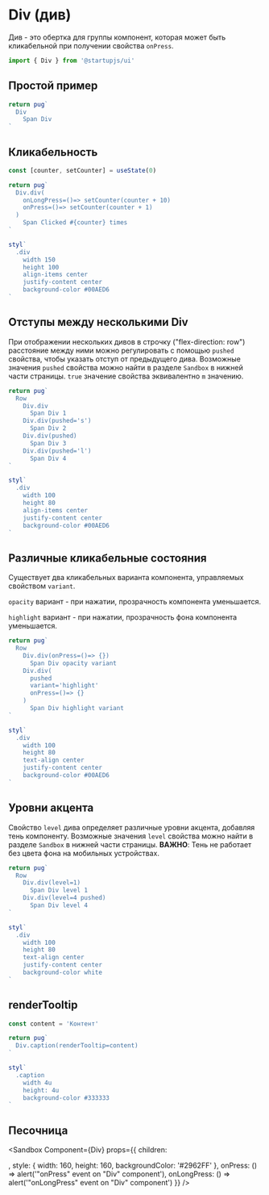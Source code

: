 
# Div (див)

Див - это обертка для группы компонент, которая может быть кликабельной при получении свойства `onPress`.

```jsx
import { Div } from '@startupjs/ui'
```

## Простой пример
```jsx example
return pug`
  Div
    Span Div
`
```

## Кликабельность

```jsx example
const [counter, setCounter] = useState(0)

return pug`
  Div.div(
    onLongPress=()=> setCounter(counter + 10)
    onPress=()=> setCounter(counter + 1)
  )
    Span Clicked #{counter} times
`

styl`
  .div
    width 150
    height 100
    align-items center
    justify-content center
    background-color #00AED6
`
```

## Отступы между несколькими Div

При отображении нескольких дивов в строчку ("flex-direction: row") расстояние между ними можно регулировать с помощью `pushed` свойства, чтобы указать отступ от предыдущего дива. Возможные значения `pushed` свойства можно найти в разделе `Sandbox` в нижней части страницы. `true` значение свойства эквивалентно `m` значению.

```jsx example
return pug`
  Row
    Div.div
      Span Div 1
    Div.div(pushed='s')
      Span Div 2
    Div.div(pushed)
      Span Div 3
    Div.div(pushed='l')
      Span Div 4
`

styl`
  .div
    width 100
    height 80
    align-items center
    justify-content center
    background-color #00AED6
`
```

## Различные кликабельные состояния

Существует два кликабельных варианта компонента, управляемых свойством `variant`.

`opacity` вариант - при нажатии, прозрачность компонента уменьшается.

`highlight` вариант - при нажатии, прозрачность фона компонента уменьшается.

```jsx example
return pug`
  Row
    Div.div(onPress=()=> {})
      Span Div opacity variant
    Div.div(
      pushed
      variant='highlight'
      onPress=()=> {}
    )
      Span Div highlight variant
`

styl`
  .div
    width 100
    height 80
    text-align center
    justify-content center
    background-color #00AED6
`
```

## Уровни акцента

Свойство `level` дива определяет различные уровни акцента, добавляя тень компоненту. Возможные значения `level` свойства можно найти в разделе `Sandbox` в нижней части страницы.
**ВАЖНО**: Тень не работает без цвета фона на мобильных устройствах.

```jsx example
return pug`
  Row
    Div.div(level=1)
      Span Div level 1
    Div.div(level=4 pushed)
      Span Div level 4
`

styl`
  .div
    width 100
    height 80
    text-align center
    justify-content center
    background-color white
`
```

## renderTooltip

```jsx example
const content = 'Контент'

return pug`
  Div.caption(renderTooltip=content)
`

styl`
  .caption
    width 4u
    height: 4u
    background-color #333333
`
```

## Песочница

<Sandbox
  Component={Div}
  props={{
    children: <Div styleName='child' />,
    style: { width: 160, height: 160, backgroundColor: '#2962FF' },
    onPress: () => alert('"onPress" event on "Div" component'),
    onLongPress: () => alert('"onLongPress" event on "Div" component')
  }}
/>
